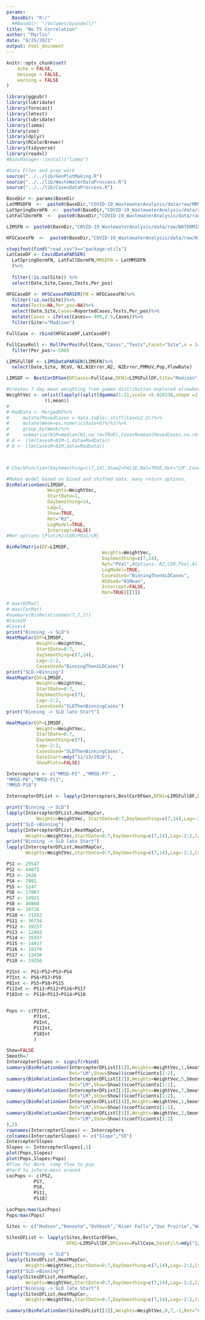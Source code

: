 ```yaml
---
params:
  BaseDir: "R:/"
  ##BaseDir: "/Volumes/byandell/"
title: "No TS Correlation"
author: "Marlin"
date: "8/25/2021"
output: html_document
---
```


```r
knitr::opts_chunk$set(
	echo = FALSE,
	message = FALSE,
	warning = FALSE
)

```

```r

library(ggpubr)
library(lubridate)
library(forecast)
library(lmtest)
library(lubridate)
library(limma)
library(zoo)
library(dplyr)
library(RColorBrewer)
library(tidyverse)
library(readxl)
#BiocManager::install("limma")

#Data Files and prep work
source("../../lib/GenPlotMaking.R")
source("../../lib/WasteWaterDataProccess.R")
source("../../lib/CasesDataProccess.R")

```

```r
BaseDir <- params$BaseDir
LatMMSDFN  <-  paste0(BaseDir,"COVID-19_WastewaterAnalysis/data/raw/MMSD_Cases.csv")
LatSpringDormFN  <-  paste0(BaseDir,"COVID-19_WastewaterAnalysis/data/raw/SpringSemester_CasesByDorm.TSV")
LatFallDormFN  <-  paste0(BaseDir,"COVID-19_WastewaterAnalysis/data/raw/FallSemester_CasesByDorm.TSV")

LIMSFN <- paste0(BaseDir,"COVID-19_WastewaterAnalysis/data/raw/WATERMICRO_WW_COVID-2021-06-30 17 40.xlsx")

HFGCasesFN  <-  paste0(BaseDir,"COVID-19_WastewaterAnalysis/data/raw/HighFreq_CaseData_2021-05-07.csv")

stopifnot(find("read.csv")=="package:utils")
LatCaseDF <- CovidDataPARSER(
  LatSpringDormFN, LatFallDormFN,MMSDFN = LatMMSDFN
  )%>% 
  
  filter(!is.na(Site)) %>%
  select(Date,Site,Cases,Tests,Per_pos)

HFGCaseDF <- HFGCasesPARSER(FN = HFGCasesFN)%>%
  filter(!is.na(Site))%>%
  mutate(Tests=NA,Per_pos=NA)%>%
  select(Date,Site,Cases=ReportedCases,Tests,Per_pos)%>%
  mutate(Cases = ifelse(Cases==-999,2.5,Cases))%>%
  filter(Site!="Madison")

FullCase <- rbind(HFGCaseDF,LatCaseDF)

FullCaseRoll <- RollPerPos(FullCase,"Cases","Tests",Facet="Site",n = 14)%>%
  filter(Per_pos!=-500)

LIMSFullDF <- LIMSDataPARSER(LIMSFN)%>%
  select(Date,Site, BCoV, N1,N1Error,N2, N2Error,PMMoV,Pop,FlowRate)
```

```r
LIMSDF <- BestCorDFGen(DFCases=FullCase,DFN1=LIMSFullDF,Site="Madison",keep=c("N1","N2"))
```

```r

#Creates 7 day mean weighting from gamma distribution explored elsewhere
WeightVec <- unlist(lapply((split(dgamma(1:21,scale =5.028338,shape =2.332779),c(rep(1,7),rep(2,7),rep(3,7))
              )),mean))
# 
# MadData <- MergedDF%>%
#     mutate(MovedCases = data.table::shift(Cases2,2))%>%
#     mutate(Week=as.numeric(Date+6)%/%7)%>%
#     group_by(Week)%>%
#     summarise(N1M=median(N1,na.rm=TRUE),CasesM=mean(MovedCases,na.rm = TRUE))
# A <- (lm(CasesM~N1M-1,data=MadData))
# B <- (lm(CasesM~N1M,data=MadData))



# CheckFunction(DaySmoothing=c(7,14),Show2=FALSE,Mat=TRUE,Ret="LM",CasesUsed="Cases4")
```

```r
#Makes model based on bined and shifted data. many return options.
BinRelationGen(LIMSDF,
               Weights=WeightVec,
               StartDate=1,
               DaySmoothing=14,
               Lag=2,
               Show=TRUE,
               Ret="R2",
               LogModel=TRUE,
               Intercept=FALSE)
#Ret options |Plot/R2/COR/PVal/LM|
```

```r
BinRelMatrix(DF=LIMSDF,
                                   Weights=WeightVec,
                                   DaySmoothing=c(7,14),
                                   Ret="PVal",#Options: R2,COR,PVal,All
                                   LogModel=TRUE,
                                   CasesUsed="BinningThenSLDCases",
                                   NSUsed="N1Mean",
                                   Intercept=FALSE,
                                   Mat=TRUE)[[1]]

```



```r
# max(R2Mat)
# max(CorMat)
#summary(BinRelationGen(7,7,2))
#CasesM
#Cases4
print("Binning -> SLD")
HeatMapCor(DF=LIMSDF,
           Weights=WeightVec,
           StartDate=0:7,
           DaySmoothing=c(7,14),
           Lag=-2:2,
           CasesUsed="BinningThenSLDCases")
print("SLD->Binning")
HeatMapCor(DF=LIMSDF,
           Weights=WeightVec,
           StartDate=0:7,
           DaySmoothing=c(7),
           Lag=-2:2,
           CasesUsed="SLDThenBinningCases")
print("Binning -> SLD late Start")

HeatMapCor(DF=LIMSDF,
           Weights=WeightVec,
           StartDate=0:7,
           DaySmoothing=c(7),
           Lag=-2:2,
           CasesUsed="SLDThenBinningCases",
           DateStart=mdy("11/13/2020"),
           ShowPlots=FALSE)

```

```r
Intercepters <- c("MMSD-P2" ,"MMSD-P7" ,               
"MMSD-P8","MMSD-P11",                
"MMSD-P18")

IntercepterDFList <- lapply(Intercepters,BestCorDFGen,DFN1=LIMSFullDF,DFCases=FullCase,DateFilt=mdy("2/1/2021"),keep=c("N1","N1Error","N2","N2Error","Pop"))

print("Binning -> SLD")
lapply(IntercepterDFList,HeatMapCor,
           Weights=WeightVec, StartDate=0:7,DaySmoothing=c(7,14),Lag=-2:2,CasesUsed="BinningThenSLDCases",ShowPlots=FALSE)
print("SLD->Binning")
lapply(IntercepterDFList,HeatMapCor,
       Weights=WeightVec,StartDate=0:7,DaySmoothing=c(7,14),Lag=-2:2,CasesUsed="SLDThenBinningCases")
print("Binning -> SLD late Start")
lapply(IntercepterDFList,HeatMapCor,
       Weights=WeightVec,StartDate=0:7,DaySmoothing=c(7,14),Lag=-2:2,CasesUsed="SLDThenBinningCases",DateStart=mdy("11/13/2020"),ShowPlots=FALSE)

```


```r
PS1 <- 29547
PS2 <- 44073
PS3 <- 2426
PS4 <- 7081
PS5 <- 5247
PS6 <- 17087
PS7 <- 14921
PS8 <- 49860
PS9 <- 10726
PS10 <- 21353
PS11 <- 36734
PS12 <- 39257
PS13 <- 12493
PS14 <- 35937
PS15 <- 14917
PS16 <- 18370
PS17 <- 12430
PS18 <- 19356

P2Int <- PS1+PS2+PS3+PS4
P7Int <- PS6+PS7+PS9
P8Int <- PS5+PS8+PS15
P11Int <- PS11+PS12+PS16+PS17
P18Int <- PS10+PS13+PS14+PS18


Pops <- c(P2Int,
          P7Int,
          P8Int,
          P11Int,
          P18Int
          )

Show=FALSE
Smooth=7
IntercepterSlopes <- signif(rbind(
summary(BinRelationGen(IntercepterDFList[[1]],Weights=WeightVec,1,Smooth,-2,
                       Ret="LM",Show=Show))$coefficients[1:2],
summary(BinRelationGen(IntercepterDFList[[2]],Weights=WeightVec,5,Smooth,-2,
                       Ret="LM",Show=Show))$coefficients[1:2],
summary(BinRelationGen(IntercepterDFList[[3]],Weights=WeightVec,7,Smooth,-2,
                       Ret="LM",Show=Show))$coefficients[1:2],
summary(BinRelationGen(IntercepterDFList[[4]],Weights=WeightVec,1,Smooth,-2,
                       Ret="LM",Show=Show))$coefficients[1:2],
summary(BinRelationGen(IntercepterDFList[[5]],Weights=WeightVec,2,Smooth,-2,
                       Ret="LM",Show=Show))$coefficients[1:2]
),2)
rownames(IntercepterSlopes) <- Intercepters
colnames(IntercepterSlopes) <- c("Slope","SE")
IntercepterSlopes
Slopes <- IntercepterSlopes[,1]
plot(Pops,Slopes)
plot(Pops,Slopes/Pops)
#Flow for Norm. comp flow to pop
#hard to interp-mess around 
LocPops <- c(PS2,
          PS7,
          PS8,
          PS11,
          PS18)

LocPops/max(LocPops)
Pops/max(Pops)
```


```r
Sites <- c("Hudson","Kenosha","Oshkosh","River Falls","Sun Prairie","Wausau")

SitesDFList <- lapply(Sites,BestCorDFGen,
                      DFN1=LIMSFullDF,DFCases=FullCase,DateFilt=mdy("2/1/2021"),keep=c("N1","N1Error","N2","N2Error","Pop"))

print("Binning -> SLD")
lapply(SitesDFList,HeatMapCor,
       Weights=WeightVec,StartDate=0:7,DaySmoothing=c(7,14),Lag=-2:2,CasesUsed="BinningThenSLDCases",ShowPlots=FALSE)
print("SLD->Binning")
lapply(SitesDFList,HeatMapCor,
       Weights=WeightVec,StartDate=0:7,DaySmoothing=c(7,14),Lag=-2:2,CasesUsed="SLDThenBinningCases")
print("Binning -> SLD late Start")
lapply(SitesDFList,HeatMapCor,
       Weights=WeightVec,StartDate=0:7,DaySmoothing=c(7,14),Lag=-2:2,CasesUsed="SLDThenBinningCases",DateStart=mdy("11/13/2020"),ShowPlots=FALSE)

summary(BinRelationGen(SitesDFList[[1]],Weights=WeightVec,0,7,-1,Ret="LM",Show=TRUE))
```

